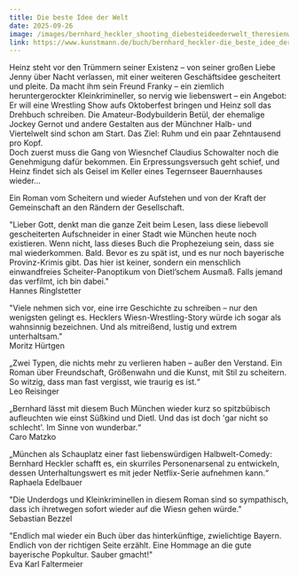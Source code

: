 ```yaml
---
title: Die beste Idee der Welt
date: 2025-09-26
image: /images/bernhard_heckler_shooting_diebesteideederwelt_theresienwiese_0160_0092.jpg
link: https://www.kunstmann.de/buch/bernhard_heckler-die_beste_idee_der_welt-9783956146480/t-0/
---
```

Heinz steht vor den Trümmern seiner Existenz – von seiner großen Liebe Jenny über Nacht verlassen, mit einer weiteren Geschäftsidee gescheitert und pleite. Da macht ihm sein Freund Franky – ein ziemlich heruntergerockter Kleinkrimineller, so nervig wie liebenswert – ein Angebot: Er will eine Wrestling Show aufs Oktoberfest bringen und Heinz soll das Drehbuch schreiben. Die Amateur-Bodybuilderin Betül, der ehemalige Jockey Gernot und andere Gestalten aus der Münchner Halb- und Viertelwelt sind schon am Start. Das Ziel: Ruhm und ein paar Zehntausend pro Kopf.\
Doch zuerst muss die Gang von Wiesnchef Claudius Schowalter noch die Genehmigung dafür bekommen. Ein Erpressungsversuch geht schief, und Heinz findet sich als Geisel im Keller eines Tegernseer Bauernhauses wieder...

Ein Roman vom Scheitern und wieder Aufstehen und von der Kraft der Gemeinschaft an den Rändern der Gesellschaft.



"Lieber Gott, denkt man die ganze Zeit beim Lesen, lass diese liebevoll gescheiterten Aufschneider in einer Stadt wie München heute noch existieren. Wenn nicht, lass dieses Buch die Prophezeiung sein, dass sie mal wiederkommen. Bald. Bevor es zu spät ist, und es nur noch bayerische Provinz-Krimis gibt. Das hier ist keiner, sondern ein menschlich einwandfreies Scheiter-Panoptikum von Dietl’schem Ausmaß. Falls jemand das verfilmt, ich bin dabei."\
Hannes Ringlstetter

"Viele nehmen sich vor, eine irre Geschichte zu schreiben – nur den wenigsten gelingt es. Hecklers Wiesn-Wrestling-Story würde ich sogar als wahnsinnig bezeichnen. Und als mitreißend, lustig und extrem unterhaltsam."\
Moritz Hürtgen

„Zwei Typen, die nichts mehr zu verlieren haben – außer den Verstand. Ein Roman über Freundschaft, Größenwahn und die Kunst, mit Stil zu scheitern. So witzig, dass man fast vergisst, wie traurig es ist.“\
Leo Reisinger

„Bernhard lässt mit diesem Buch München wieder kurz so spitzbübisch aufleuchten wie einst Süßkind und Dietl. Und das ist doch 'gar nicht so schlecht'. Im Sinne von wunderbar.“\
Caro Matzko

„München als Schauplatz einer fast liebenswürdigen Halbwelt-Comedy: Bernhard Heckler schafft es, ein skurriles Personenarsenal zu entwickeln, dessen Unterhaltungswert es mit jeder Netflix-Serie aufnehmen kann.“\
Raphaela Edelbauer

"Die Underdogs und Kleinkriminellen in diesem Roman sind so sympathisch, dass ich ihretwegen sofort wieder auf die Wiesn gehen würde."\
Sebastian Bezzel

"Endlich mal wieder ein Buch über das hinterkünftige, zwielichtige Bayern. Endlich von der richtigen Seite erzählt. Eine Hommage an die gute bayerische Popkultur. Sauber gmacht!"\
Eva Karl Faltermeier